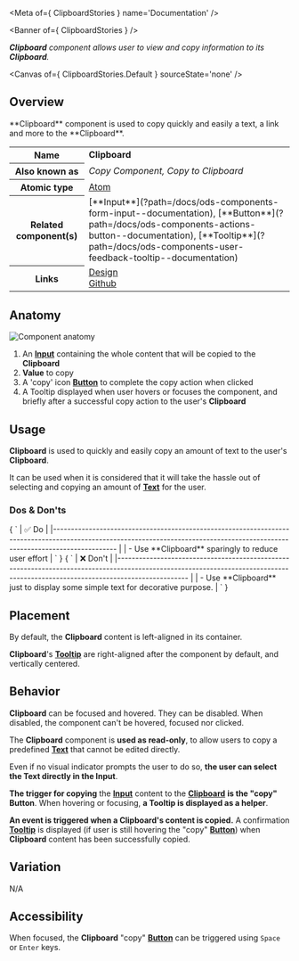 
<Meta of={ ClipboardStories } name='Documentation' />

<Banner of={ ClipboardStories } />

_**Clipboard** component allows user to view and copy information to its **Clipboard**._

<Canvas of={ ClipboardStories.Default } sourceState='none' />

## Overview
<div>
  <div id='description'>
    **Clipboard** component is used to copy quickly and easily a text, a link and more to the **Clipboard**.
  </div>

  <table>
    <tbody>
    <tr>
      <th scope="row">Name</th>
      <td><strong>Clipboard</strong></td>
    </tr>
    <tr>
      <th scope="row">Also known as</th>
      <td><em>Copy Component, Copy to Clipboard</em></td>
    </tr>
    <tr>
      <th scope="row">Atomic type</th>
      <td>
        <a href='https://atomicdesign.bradfrost.com/chapter-2/#atoms'>Atom<OdsIcon
          name={ ODS_ICON_NAME.externalLink }
          style={ { fontSize: '.7rem', paddingLeft: '.3rem', paddingRight: '.2rem' } }></OdsIcon></a>
      </td>
    </tr>
    <tr>
      <th scope="row">Related component(s)</th>
      <td>
        [**Input**](?path=/docs/ods-components-form-input--documentation),
        [**Button**](?path=/docs/ods-components-actions-button--documentation),
        [**Tooltip**](?path=/docs/ods-components-user-feedback-tooltip--documentation)
      </td>
    </tr>
    <tr>
      <th scope="row">Links</th>
      <td>
        <a href='https://www.figma.com/proto/tIKzHa5KvHHyosgIgyBswB/Design-Tokens'>Design<OdsIcon
          name={ ODS_ICON_NAME.externalLink }
          style={ { fontSize: '.7rem', paddingLeft: '.3rem', paddingRight: '.2rem' } }></OdsIcon></a><br />
        <a href='https://github.com/ovh/design-system/tree/master/packages/components/src/clipboard'>Github<OdsIcon
          name={ ODS_ICON_NAME.externalLink }
          style={ { fontSize: '.7rem', paddingLeft: '.3rem', paddingRight: '.2rem' } }></OdsIcon></a>
      </td>
    </tr>
    </tbody>
  </table>
</div>

## Anatomy

![Component anatomy](components/clipboard/anatomy.png "Component anatomy")

1. An [**Input**](?path=/docs/ods-components-form-input--documentation) containing the whole content that will be copied to the **Clipboard**
2. **Value** to copy
3. A 'copy' icon [**Button**](?path=/docs/ods-components-actions-button--documentation) to complete the copy action when clicked
4. A Tooltip displayed when user hovers or focuses the component, and briefly after a successful copy action to the user's **Clipboard**

## Usage

**Clipboard** is used to quickly and easily copy an amount of text to the user's **Clipboard**.

It can be used when it is considered that it will take the hassle out of selecting and copying an amount of [**Text**](?path=/docs/ods-components-content-tag--documentation) for the user.

### Dos & Don'ts

<Markdown>
  { `
| ✅ Do                                                                                                                                                                           |
|------------------------------------------------------------------------------------------------------------------------------------------------------------------------------ |
| - Use **Clipboard** sparingly to reduce user effort                                                                                                                            |
` }
</Markdown>

<Markdown>
  { `
| ❌ Don't                                                                                                                                                                          |
|-------------------------------------------------------------------------------------------------------------------------------------------------------------------------------- |
| - Use **Clipboard** just to display some simple text for decorative purpose.                                                                                                     |
` }
</Markdown>

## Placement

By default, the **Clipboard** content is left-aligned in its container.

**Clipboard**'s [**Tooltip**](?path=/docs/ods-components-user-feedback-tooltip--documentation) are right-aligned after the component by default, and vertically centered.

## Behavior

**Clipboard** can be focused and hovered. They can be disabled.
When disabled, the component can't be hovered, focused nor clicked.

The **Clipboard** component is **used as read-only**, to allow users to copy a predefined [**Text**](?path=/docs/ods-components-content-tag--documentation) that cannot be edited directly.

Even if no visual indicator prompts the user to do so, **the user can select the Text directly in the Input**.


**The trigger for copying** the [**Input**](?path=/docs/ods-components-form-input--documentation) content to the [**Clipboard**](?path=/docs/ods-components-user-feedback-clipboard--documentation) **is the "copy" Button**.
When hovering or focusing, **a Tooltip is displayed as a helper**.


**An event is triggered when a Clipboard's content is copied.**
A confirmation [**Tooltip**](?path=/docs/ods-components-user-feedback-tooltip--documentation) is displayed (if user is still hovering the "copy" [**Button**](?path=/docs/ods-components-actions-button--documentation)) when **Clipboard** content has been successfully copied.

## Variation

N/A

## Accessibility

When focused, the **Clipboard** "copy" [**Button**](?path=/docs/ods-components-actions-button--documentation) can be triggered using `Space` or `Enter` keys.
